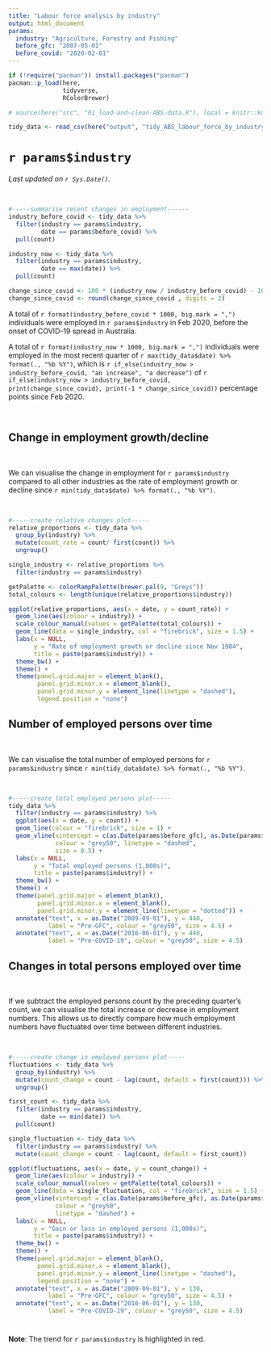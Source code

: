 ```yaml
---
title: "Labour force analysis by industry"
output: html_document 
params: 
  industry: "Agriculture, Forestry and Fishing"   
  before_gfc: "2007-05-01"
  before_covid: "2020-02-01"
---
```


```r
if (!require("pacman")) install.packages("pacman")
pacman::p_load(here,  
               tidyverse,
               RColorBrewer)  

# source(here("src", "01_load-and-clean-ABS-data.R"), local = knitr::knit_global())  

tidy_data <- read_csv(here("output", "tidy_ABS_labour_force_by_industry_table_4.csv"))  
```


# `r params$industry` {.tabset}

*Last updated on `r Sys.Date()`.*    

<br>  

```r
#-----summarise recent changes in employment------  
industry_before_covid <- tidy_data %>%
  filter(industry == params$industry,
         date == params$before_covid) %>%
  pull(count)  

industry_now <- tidy_data %>%
  filter(industry == params$industry,
         date == max(date)) %>%
  pull(count)   

change_since_covid <- 100 * (industry_now / industry_before_covid) - 100 
change_since_covid <- round(change_since_covid , digits = 2)
```

A total of `r format(industry_before_covid * 1000, big.mark = ",")` individuals were employed in `r params$industry` in Feb 2020, before the onset of COVID-19 spread in Australia.        

A total of `r format(industry_now * 1000, big.mark = ",")` individuals were employed in the most recent quarter of `r max(tidy_data$date) %>% format(., "%b %Y")`, which is `r if_else(industry_now > industry_before_covid, "an increase", "a decrease")` of `r if_else(industry_now > industry_before_covid, print(change_since_covid), print(-1 * change_since_covid))` percentage points since Feb 2020.       

<br>  


## Change in employment growth/decline        

<br>  

We can visualise the change in employment for `r params$industry` compared to all other industries as the rate of employment growth or decline since `r min(tidy_data$date) %>% format(., "%b %Y")`.   

<br>  

```r
#-----create relative changes plot-----
relative_proportions <- tidy_data %>%
  group_by(industry) %>%
  mutate(count_rate = count/ first(count)) %>%
  ungroup() 

single_industry <- relative_proportions %>%
  filter(industry == params$industry)

getPalette <- colorRampPalette(brewer.pal(9, "Greys"))
total_colours <- length(unique(relative_proportions$industry))

ggplot(relative_proportions, aes(x = date, y = count_rate)) +
  geom_line(aes(colour = industry)) +
  scale_colour_manual(values = getPalette(total_colours)) +  
  geom_line(data = single_industry, col = "firebrick", size = 1.5) + 
  labs(x = NULL,
       y = "Rate of employment growth or decline since Nov 1984",
       title = paste(params$industry)) +
  theme_bw() +
  theme() +
  theme(panel.grid.major = element_blank(),
        panel.grid.minor.x = element_blank(),
        panel.grid.minor.y = element_line(linetype = "dashed"),
        legend.position = "none")
```


## Number of employed persons over time       

<br>  

We can visualise the total number of employed persons for `r params$industry` since `r min(tidy_data$date) %>% format(., "%b %Y")`.      

<br>  

```r
#-----create total employed persons plot-----  
tidy_data %>%
  filter(industry == params$industry) %>%
  ggplot(aes(x = date, y = count)) +
  geom_line(colour = "firebrick", size = 1) +
  geom_vline(xintercept = c(as.Date(params$before_gfc), as.Date(params$before_covid)),
             colour = "grey50", linetype = "dashed", 
             size = 0.5) +
  labs(x = NULL,
       y = "Total employed persons (1,000s)",
       title = paste(params$industry)) + 
  theme_bw() + 
  theme() + 
  theme(panel.grid.major = element_blank(),
        panel.grid.minor.x = element_blank(),
        panel.grid.minor.y = element_line(linetype = "dotted")) +
  annotate("text", x = as.Date("2009-09-01"), y = 440,
           label = "Pre-GFC", colour = "grey50", size = 4.5) +   
  annotate("text", x = as.Date("2016-06-01"), y = 440,
           label = "Pre-COVID-19", colour = "grey50", size = 4.5)   
```


## Changes in total persons employed over time    

<br> 

If we subtract the employed persons count by the preceding quarter's count, we can visualise the total increase or decrease in employment numbers. This allows us to directly compare how much employment numbers have fluctuated over time between different industries.       

<br>  

```r
#-----create change in employed persons plot-----  
fluctuations <- tidy_data %>%
  group_by(industry) %>%  
  mutate(count_change = count - lag(count, default = first(count))) %>%
  ungroup() 

first_count <- tidy_data %>%
  filter(industry == params$industry,
         date == min(date)) %>%
  pull(count)

single_fluctuation <- tidy_data %>%
  filter(industry == params$industry) %>%
  mutate(count_change = count - lag(count, default = first_count))

ggplot(fluctuations, aes(x = date, y = count_change)) +
  geom_line(aes(colour = industry)) +
  scale_colour_manual(values = getPalette(total_colours)) +  
  geom_line(data = single_fluctuation, col = "firebrick", size = 1.5) + 
  geom_vline(xintercept = c(as.Date(params$before_gfc), as.Date(params$before_covid)),
             colour = "grey50",
             linetype = "dashed") +
  labs(x = NULL,
       y = "Gain or loss in employed persons (1,000s)",  
       title = paste(params$industry)) + 
  theme_bw() + 
  theme() + 
  theme(panel.grid.major = element_blank(),
        panel.grid.minor.x = element_blank(),
        panel.grid.minor.y = element_line(linetype = "dashed"),
        legend.position = "none") +
  annotate("text", x = as.Date("2009-09-01"), y = 130,
           label = "Pre-GFC", colour = "grey50", size = 4.5) +   
  annotate("text", x = as.Date("2016-06-01"), y = 130,
           label = "Pre-COVID-19", colour = "grey50", size = 4.5)  
```


# {-}  

**Note**: The trend for `r params$industry` is highlighted in red.   